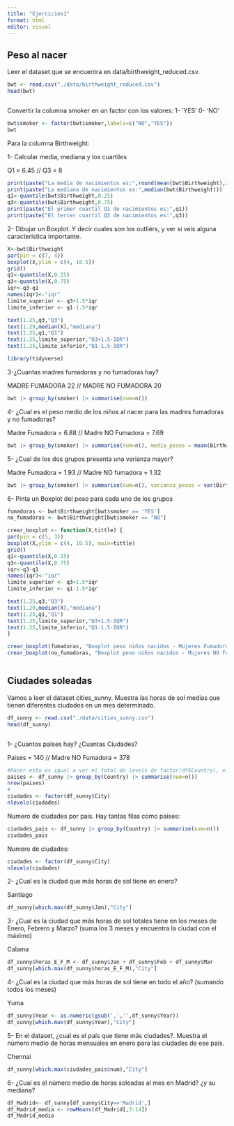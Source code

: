 ```yaml
---
title: "Ejercicios1"
format: html
editor: visual
---
```


## Peso al nacer

Leer el dataset que se encuentra en data/birthweight_reduced.csv.

```r
bwt <- read.csv("./data/birthweight_reduced.csv")
head(bwt)
```

```         
```

Convertir la columna smoker en un factor con los valores: 1- 'YES' 0- 'NO'

```r
bwt$smoker <- factor(bwt$smoker,labels=c("NO","YES"))
bwt
```

Para la columna Birthweight:

1- Calcular media, mediana y los cuartiles

Q1 = 6.45 // Q3 = 8

```r
print(paste("La media de nacimientos es:",round(mean(bwt$Birthweight),2)))
print(paste("La mediana de nacimientos es:",median(bwt$Birthweight)))
q1<-quantile(bwt$Birthweight,0.25)
q3<-quantile(bwt$Birthweight,0.75)
print(paste("El primer cuartil Q1 de nacimientos es:",q1))
print(paste("El tercer cuartil Q3 de nacimientos es:",q3))
```

2- Dibujar un Boxplot. Y decir cuales son los outliers, y ver si veis alguna caracteristica importante.

```r
X<-bwt$Birthweight
par(pin = c(7, 4)) 
boxplot(X,ylim = c(4, 10.5))
grid()
q1<-quantile(X,0.25)
q3<-quantile(X,0.75)
iqr<-q3-q1
names(iqr)<-"iqr"
limite_superior <- q3+1.5*iqr
limite_inferior <- q1-1.5*iqr

text(1.25,q3,"Q3")
text(1.29,median(X),"mediana")
text(1.25,q1,"Q1")
text(1.25,limite_superior,"Q3+1.5·IQR")
text(1.25,limite_inferior,"Q1-1.5·IQR")
```

```r
library(tidyverse)
```

3-¿Cuantas madres fumadoras y no fumadoras hay?

MADRE FUMADORA 22 // MADRE NO FUMADORA 20

```r
bwt |> group_by(smoker) |> summarise(num=n())
```

4- ¿Cual es el peso medio de los niños al nacer para las madres fumadoras y no fumadoras?

Madre Fumadora = 6.88 // Madre NO Fumadora = 7.69

```r
bwt |> group_by(smoker) |> summarise(num=n(), media_pesos = mean(Birthweight))
```

5- ¿Cual de los dos grupos presenta una varianza mayor?

Madre Fumadora = 1.93 // Madre NO fumadora = 1.32

```r
bwt |> group_by(smoker) |> summarise(num=n(), varianza_pesos = var(Birthweight))
```

6- Pinta un Boxplot del peso para cada uno de los grupos

```r
fumadoras <- bwt$Birthweight[bwt$smoker == 'YES']
no_fumadoras <- bwt$Birthweight[bwt$smoker == "NO"] 

crear_boxplot <- function(X,tittle) {
par(pin = c(5, 3)) 
boxplot(X,ylim = c(4, 10.5), main=tittle)
grid()
q1<-quantile(X,0.25)
q3<-quantile(X,0.75)
iqr<-q3-q1
names(iqr)<-"iqr"
limite_superior <- q3+1.5*iqr
limite_inferior <- q1-1.5*iqr

text(1.25,q3,"Q3")
text(1.29,median(X),"mediana")
text(1.25,q1,"Q1")
text(1.25,limite_superior,"Q3+1.5·IQR")
text(1.25,limite_inferior,"Q1-1.5·IQR")
}

crear_boxplot(fumadoras, "Boxplot peso niños nacidos - Mujeres Fumadoras")
crear_boxplot(no_fumadoras, "Boxplot peso niños nacidos - Mujeres NO Fumadoras")
```

```{}
```

## Ciudades soleadas

Vamos a leer el dataset cities_sunny. Muestra las horas de sol medias que tienen diferentes ciudades en un mes determinado.

```r
df_sunny <- read.csv("./data/cities_sunny.csv")
head(df_sunny)
```

```r

```

1- ¿Cuantos paises hay? ¿Cuantas Ciudades?

Paises = 140 // Madre NO Fumadora = 378

```r
#hacer esto es igual a ver el total de levels de factor(df$Country), elimina repetidos
paises <- df_sunny |> group_by(Country) |> summarise(num=n())
nrow(paises)
#
ciudades <- factor(df_sunny$City)
nlevels(ciudades)
```

Numero de ciudades por pais. Hay tantas filas como paises:

```r
ciudades_pais <- df_sunny |> group_by(Country) |> summarise(num=n())
ciudades_pais
```

Numero de ciudades:

```r
ciudades <- factor(df_sunny$City)
nlevels(ciudades)
```

2- ¿Cual es la ciudad que más horas de sol tiene en enero?

Santiago

```r
df_sunny[which.max(df_sunny$Jan),"City"]
```

3- ¿Cual es la ciudad que más horas de sol totales tiene en los meses de Enero, Febrero y Marzo? (suma los 3 meses y encuentra la ciudad con el máximo)

Calama

```r
df_sunny$horas_E_F_M <- df_sunny$Jan + df_sunny$Feb + df_sunny$Mar
df_sunny[which.max(df_sunny$horas_E_F_M),"City"]

```

4- ¿Cual es la ciudad que más horas de sol tiene en todo el año? (sumando todos los meses)

Yuma

```r
df_sunny$Year <- as.numeric(gsub(',','',df_sunny$Year))
df_sunny[which.max(df_sunny$Year),"City"]
```

5- En el dataset, ¿cual es el país que tiene más ciudades?. Muestra el número medio de horas mensuales en enero para las ciudades de ese país.

Chennai

```r
df_sunny[which.max(ciudades_pais$num),"City"]
```

6- ¿Cual es el número medio de horas soleadas al mes en Madrid? ¿y su mediana?

```r
df_Madrid<- df_sunny[df_sunny$City=='Madrid',]
df_Madrid_media <- rowMeans(df_Madrid[,3:14])
df_Madrid_media

```
